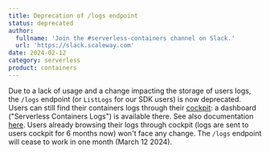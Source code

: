```yaml
---
title: Deprecation of /logs endpoint
status: deprecated
author:
  fullname: 'Join the #serverless-containers channel on Slack.'
  url: 'https://slack.scaleway.com'
date: 2024-02-12
category: serverless
product: containers
---
```


  Due to a lack of usage and a change impacting the storage of users logs, the `/logs` endpoint (or `ListLogs` for our SDK users) is now deprecated.
  Users can still find their containers logs through their [cockpit](https://www.scaleway.com/en/docs/observability/cockpit/how-to/access-grafana-and-managed-dashboards/): a dashboard ("Serverless Containers Logs") is available there. See also documentation [here](https://www.scaleway.com/en/developers/api/serverless-containers/#logs).
  Users already browsing their logs through cockpit (logs are sent to users cockpit for 6 months now) won't face any change.
  The `/logs` endpoint will cease to work in one month (March 12 2024).
